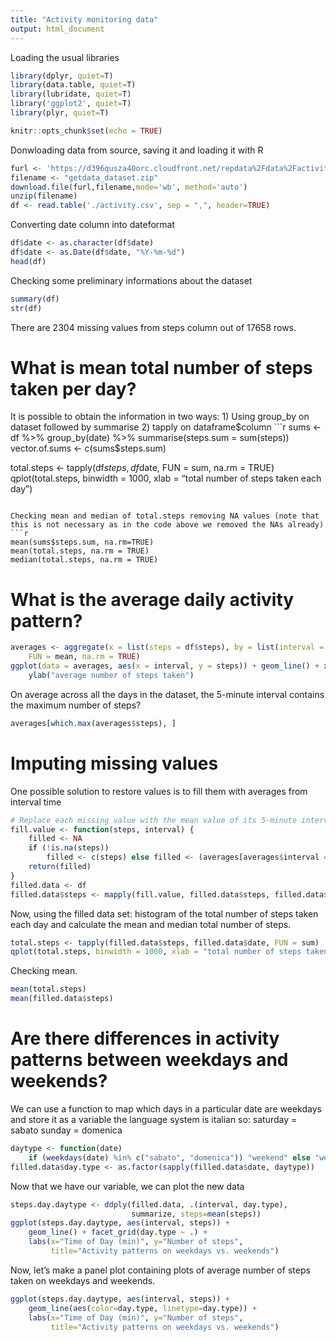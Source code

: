 ---
title: "Activity monitoring data"
output: html_document
---
Loading the usual libraries

```{r load, include=FALSE}
library(dplyr, quiet=T)
library(data.table, quiet=T)
library(lubridate, quiet=T)
library('ggplot2', quiet=T)
library(plyr, quiet=T) 
```

```{r setup, include=FALSE}
knitr::opts_chunk$set(echo = TRUE)
```

Donwloading data from source, saving it and loading it with R
```{r }
furl <- 'https://d396qusza40orc.cloudfront.net/repdata%2Fdata%2Factivity.zip'
filename <- "getdata_dataset.zip"
download.file(furl,filename,mode='wb', method='auto')
unzip(filename) 
df <- read.table('./activity.csv', sep = ",", header=TRUE)

```

Converting date column into dateformat
```{r }
df$date <- as.character(df$date)
df$date <- as.Date(df$date, "%Y-%m-%d")
head(df)
```

Checking some preliminary informations about the dataset
```{r }
summary(df)
str(df)
```
There are 2304 missing values from steps column out of 17658 rows.


# What is mean total number of steps taken per day?

It is possible to obtain the information in two ways:
1) Using group_by on dataset followed by summarise
2) tapply on dataframe$column
```{r}
sums <- df %>% group_by(date) %>% summarise(steps.sum = sum(steps))
vector.of.sums <- c(sums$steps.sum)

total.steps <- tapply(df$steps, df$date, FUN = sum, na.rm = TRUE)
qplot(total.steps, binwidth = 1000, xlab = "total number of steps taken each day")
```

Checking mean and median of total.steps removing NA values (note that this is not necessary as in the code above we removed the NAs already)
```{r}
mean(sums$steps.sum, na.rm=TRUE)
mean(total.steps, na.rm = TRUE)
median(total.steps, na.rm = TRUE)
```

# What is the average daily activity pattern?
```{r}
averages <- aggregate(x = list(steps = df$steps), by = list(interval = df$interval), 
    FUN = mean, na.rm = TRUE)
ggplot(data = averages, aes(x = interval, y = steps)) + geom_line() + xlab("5-minute interval") + 
    ylab("average number of steps taken")
```

On average across all the days in the dataset, the 5-minute interval contains the maximum number of steps?

```{r}
averages[which.max(averages$steps), ]
```

# Imputing missing values

One possible solution to restore values is to fill them with averages from interval time

```{r}
# Replace each missing value with the mean value of its 5-minute interval
fill.value <- function(steps, interval) {
    filled <- NA
    if (!is.na(steps)) 
        filled <- c(steps) else filled <- (averages[averages$interval == interval, "steps"])
    return(filled)
}
filled.data <- df
filled.data$steps <- mapply(fill.value, filled.data$steps, filled.data$interval)
```

Now, using the filled data set: histogram of the total number of steps taken each day and calculate the mean and median total number of steps.


```{r}
total.steps <- tapply(filled.data$steps, filled.data$date, FUN = sum)
qplot(total.steps, binwidth = 1000, xlab = "total number of steps taken each day")
```

Checking mean.
```{r df}
mean(total.steps)
mean(filled.data$steps)

```

# Are there differences in activity patterns between weekdays and weekends?

We can use a function to map which days in a particular date are weekdays and store it as a variable
the language system is italian so:
saturday = sabato
sunday = domenica
```{r}
daytype <- function(date) 
    if (weekdays(date) %in% c("sabato", "domenica")) "weekend" else "weekday"
filled.data$day.type <- as.factor(sapply(filled.data$date, daytype))

```

Now that we have our variable, we can plot the new data

```{r}

steps.day.daytype <- ddply(filled.data, .(interval, day.type),
                           summarize, steps=mean(steps))
ggplot(steps.day.daytype, aes(interval, steps)) + 
    geom_line() + facet_grid(day.type ~ .) +
    labs(x="Time of Day (min)", y="Number of steps",
         title="Activity patterns on weekdays vs. weekends")
```
         
         
Now, let's make a panel plot containing plots of average number of steps taken on weekdays and weekends.
```{r}
ggplot(steps.day.daytype, aes(interval, steps)) + 
    geom_line(aes(color=day.type, linetype=day.type)) +
    labs(x="Time of Day (min)", y="Number of steps",
         title="Activity patterns on weekdays vs. weekends")
```
